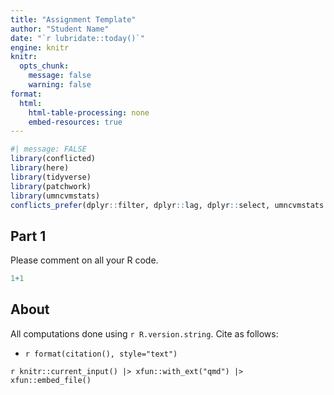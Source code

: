 ```yaml
---
title: "Assignment Template"
author: "Student Name"
date: "`r lubridate::today()`"
engine: knitr
knitr:
  opts_chunk: 
    message: false
    warning: false
format:
  html:
    html-table-processing: none
    embed-resources: true
---
```


```r
#| message: FALSE
library(conflicted)
library(here)
library(tidyverse)
library(patchwork)
library(umncvmstats)
conflicts_prefer(dplyr::filter, dplyr::lag, dplyr::select, umncvmstats::as_gt)
```

## Part 1

Please comment on all your R code.

```r
1+1
```

## About

All computations done using `r R.version.string`. Cite as follows:

-   `r format(citation(), style="text")`

`r knitr::current_input() |> xfun::with_ext("qmd") |> xfun::embed_file()`
